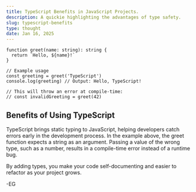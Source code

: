 ```yaml
---
title: TypeScript Benefits in JavaScript Projects.
description: A quickie highlighting the advantages of type safety.
slug: typescript-benefits
type: thought
date: Jan 16, 2025
---
```


```tsx
function greet(name: string): string {
  return `Hello, ${name}!`
}

// Example usage
const greeting = greet('TypeScript')
console.log(greeting) // Output: Hello, TypeScript!

// This will throw an error at compile-time:
// const invalidGreeting = greet(42)
```

## Benefits of Using TypeScript

TypeScript brings static typing to JavaScript, helping developers catch errors early in the development process. In the example above, the greet function expects a string as an argument. Passing a value of the wrong type, such as a number, results in a compile-time error instead of a runtime bug.

By adding types, you make your code self-documenting and easier to refactor as your project grows.

-EG
